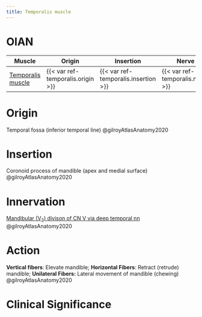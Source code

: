 ```yaml
---
title: Temporalis muscle
---
```


# OIAN

| Muscle  | Origin | Insertion | Nerve | Action |
|------|--------|-------|----------|--------|
| [Temporalis muscle]({{< var ref-temporalis.path >}}) | {{< var ref-temporalis.origin >}} | {{< var ref-temporalis.insertion >}} | {{< var ref-temporalis.nerve >}} | {{< var ref-temporalis.action >}} |

# Origin
Temporal fossa (inferior temporal line) @gilroyAtlasAnatomy2020

# Insertion
Coronoid process of mandible (apex and medial surface) @gilroyAtlasAnatomy2020

# Innervation

[Mandibular (V~3~) divison of CN V via deep temporal nn]({{< var ref-cn5.path >}}) @gilroyAtlasAnatomy2020

# Action
**Vertical fibers**: Elevate mandible; **Horizontal Fibers**: Retract (retrude) mandible; **Unilateral Fibers:** Lateral movement of mandible (chewing)  @gilroyAtlasAnatomy2020

# Clinical Significance